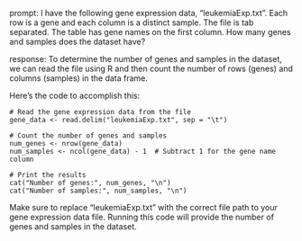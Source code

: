 prompt:
I have the following gene expression data, "leukemiaExp.txt". Each row is a gene and each column is a distinct sample. The file is tab separated. The table has gene names on the first column. How many genes and samples does the dataset have?

response:
To determine the number of genes and samples in the dataset, we can read the file using R and then count the number of rows (genes) and columns (samples) in the data frame.

Here's the code to accomplish this:

```
# Read the gene expression data from the file
gene_data <- read.delim("leukemiaExp.txt", sep = "\t")

# Count the number of genes and samples
num_genes <- nrow(gene_data)
num_samples <- ncol(gene_data) - 1  # Subtract 1 for the gene name column

# Print the results
cat("Number of genes:", num_genes, "\n")
cat("Number of samples:", num_samples, "\n")
```

Make sure to replace "leukemiaExp.txt" with the correct file path to your gene expression data file. Running this code will provide the number of genes and samples in the dataset.
